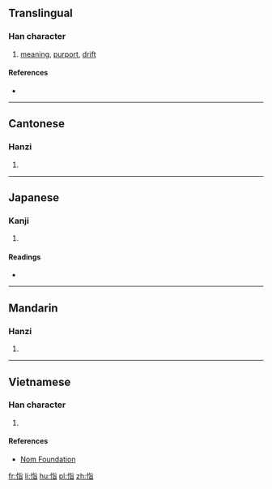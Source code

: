 ==Translingual==

===Han character===
{{Han char|rn=61|rad=心|as=06|sn=9|four=91061|canj=心心日 (PPA), X心心日 (XPPA)|ids=⿰忄旨}}

# [[meaning]], [[purport]], [[drift]]

====References====
* {{Han ref|kx=0383.310|dkj=10532|dj=0714.070|hdz=42297.090|uh=6049|ud=24649|bh=CEC7|bd=52935}}

----

==Cantonese==

===Hanzi===
{{yue-hanzi|jyut=[[zi2]]|y=ji2}}

# {{defn|lang=yue|sort=心06}}

----

==Japanese==

===Kanji===
{{ja-kanji|grade=|rs=心06}}

# {{defn|lang=ja|sort=心06}}

====Readings====
* {{ja-readings|on=[[し]] (shi)|kun=[[こころ]] (kokoro)}}

----

==Mandarin==

===Hanzi===
{{cmn-hanzi|pin=[[zhǐ]] ([[zhi3]]), [[cī]] ([[ci1]])|wg=chih<sup>3</sup>, tz'u<sup>1</sup>}}

# {{defn|lang=cmn|sort=心06}}

----

==Vietnamese==

===Han character===
{{vi-readings|rs=心06| hanviet = chỉ}}

# {{defn|lang=vi|sort=心06}}

====References====
*[http://nomfoundation.org/common/nom_details.php?codepoint=6049 Nom Foundation]

[[fr:恉]]
[[li:恉]]
[[hu:恉]]
[[pl:恉]]
[[zh:恉]]